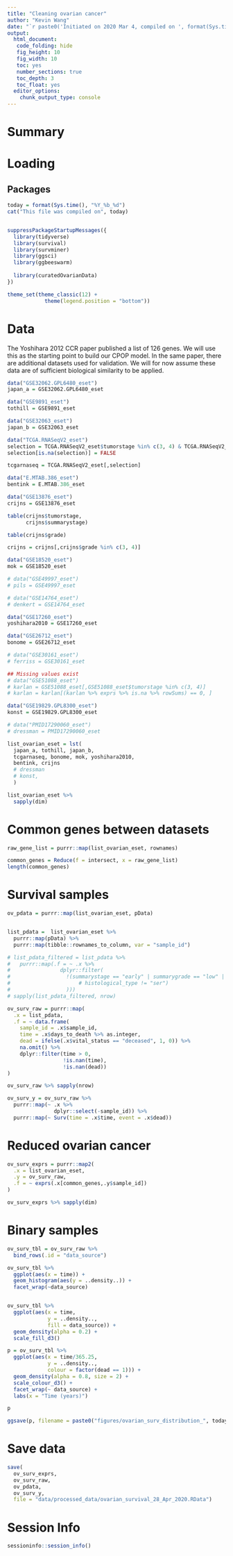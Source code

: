 ```yaml
---
title: "Cleaning ovarian cancer"
author: "Kevin Wang"
date: "`r paste0('Initiated on 2020 Mar 4, compiled on ', format(Sys.time(), '%Y %b %d'))`"
output:
  html_document:
   code_folding: hide
   fig_height: 10
   fig_width: 10
   toc: yes
   number_sections: true
   toc_depth: 3
   toc_float: yes
  editor_options: 
    chunk_output_type: console
---
```



# Summary

# Loading 

## Packages

```r
today = format(Sys.time(), "%Y_%b_%d")
cat("This file was compiled on", today)


suppressPackageStartupMessages({
  library(tidyverse)
  library(survival)
  library(survminer)
  library(ggsci)
  library(ggbeeswarm)
  
  library(curatedOvarianData)
})

theme_set(theme_classic(12) +
            theme(legend.position = "bottom"))
```



# Data

The Yoshihara 2012 CCR paper published a list of 126 genes. We will use this as the starting point to build our CPOP model. In the same paper, there are additional datasets used for validation. We will for now assume these data are of sufficient biological similarity to be applied. 

```r
data("GSE32062.GPL6480_eset")
japan_a = GSE32062.GPL6480_eset
```

```r
data("GSE9891_eset")
tothill = GSE9891_eset
```

```r
data("GSE32063_eset")
japan_b = GSE32063_eset
```

```r
data("TCGA.RNASeqV2_eset")
selection = TCGA.RNASeqV2_eset$tumorstage %in% c(3, 4) & TCGA.RNASeqV2_eset$site_of_tumor_first_recurrence == "metastasis"
selection[is.na(selection)] = FALSE

tcgarnaseq = TCGA.RNASeqV2_eset[,selection]
```


<!-- ```{r tcgaarray} -->
<!-- data("TCGA_eset") -->

<!-- table(TCGA_eset$tumorstage, -->
<!--       TCGA_eset$summarystage) -->

<!-- table(TCGA_eset$tumorstage, -->
<!--       TCGA_eset$grade) -->

<!-- table(TCGA_eset$site_of_tumor_first_recurrence, -->
<!--       TCGA_eset$tumorstage) -->

<!-- tcgaarray = TCGA_eset[,TCGA_eset$tumorstage %in% c(3, 4) & TCGA_eset$site_of_tumor_first_recurrence == "metastasis"] -->
<!-- ``` -->


```r
data("E.MTAB.386_eset")
bentink = E.MTAB.386_eset
```

```r
data("GSE13876_eset")
crijns = GSE13876_eset

table(crijns$tumorstage,
      crijns$summarystage)

table(crijns$grade)

crijns = crijns[,crijns$grade %in% c(3, 4)]
```

```r
data("GSE18520_eset")
mok = GSE18520_eset
```

```r
# data("GSE49997_eset")
# pils = GSE49997_eset
```


```r
# data("GSE14764_eset")
# denkert = GSE14764_eset
```

```r
data("GSE17260_eset")
yoshihara2010 = GSE17260_eset
```


```r
data("GSE26712_eset")
bonome = GSE26712_eset
```


```r
# data("GSE30161_eset")
# ferriss = GSE30161_eset
```

```r
## Missing values exist
# data("GSE51088_eset")
# karlan = GSE51088_eset[,GSE51088_eset$tumorstage %in% c(3, 4)]
# karlan = karlan[(karlan %>% exprs %>% is.na %>% rowSums) == 0, ]
```

```r
data("GSE19829.GPL8300_eset")
konst = GSE19829.GPL8300_eset
```

```r
# data("PMID17290060_eset")
# dressman = PMID17290060_eset
```



```r
list_ovarian_eset = lst(
  japan_a, tothill, japan_b,
  tcgarnaseq, bonome, mok, yoshihara2010,
  bentink, crijns
  # dressman
  # konst, 
  )

list_ovarian_eset %>% 
  sapply(dim)
```

# Common genes between datasets
```r
raw_gene_list = purrr::map(list_ovarian_eset, rownames)

common_genes = Reduce(f = intersect, x = raw_gene_list)
length(common_genes)
```

# Survival samples
```r
ov_pdata = purrr::map(list_ovarian_eset, pData)


list_pdata =  list_ovarian_eset %>% 
  purrr::map(pData) %>% 
  purrr::map(tibble::rownames_to_column, var = "sample_id")

# list_pdata_filtered = list_pdata %>% 
#   purrr::map(.f = ~ .x %>% 
#                dplyr::filter(
#                  !(summarystage == "early" | summarygrade == "low" | grade %in% c(1,2) 
#                      # histological_type != "ser")
#                  )))
# sapply(list_pdata_filtered, nrow)

ov_surv_raw = purrr::map(
  .x = list_pdata, 
  .f = ~ data.frame(
    sample_id = .x$sample_id,
    time = .x$days_to_death %>% as.integer,
    dead = ifelse(.x$vital_status == "deceased", 1, 0)) %>%
    na.omit() %>% 
    dplyr::filter(time > 0, 
                  !is.nan(time),
                  !is.nan(dead))
)

ov_surv_raw %>% sapply(nrow)

ov_surv_y = ov_surv_raw %>% 
  purrr::map(~ .x %>% 
               dplyr::select(-sample_id)) %>% 
  purrr::map(~ Surv(time = .x$time, event = .x$dead))
```


# Reduced ovarian cancer
```r
ov_surv_exprs = purrr::map2(
  .x = list_ovarian_eset, 
  .y = ov_surv_raw,
  .f = ~ exprs(.x[common_genes,.y$sample_id])
)

ov_surv_exprs %>% sapply(dim)
```

# Binary samples 

```r
ov_surv_tbl = ov_surv_raw %>% 
  bind_rows(.id = "data_source")

ov_surv_tbl %>% 
  ggplot(aes(x = time)) +
  geom_histogram(aes(y = ..density..)) +
  facet_wrap(~data_source)


ov_surv_tbl %>% 
  ggplot(aes(x = time,
             y = ..density..,
             fill = data_source)) +
  geom_density(alpha = 0.2) +
  scale_fill_d3()

p = ov_surv_tbl %>% 
  ggplot(aes(x = time/365.25,
             y = ..density..,
             colour = factor(dead == 1))) +
  geom_density(alpha = 0.8, size = 2) +
  scale_colour_d3() +
  facet_wrap(~ data_source) +
  labs(x = "Time (years)") 

p

ggsave(p, filename = paste0("figures/ovarian_surv_distribution_", today, ".eps"))
```


# Save data
```r
save(
  ov_surv_exprs,
  ov_surv_raw,
  ov_pdata,
  ov_surv_y,
  file = "data/processed_data/ovarian_survival_28_Apr_2020.RData")
```

# Session Info 
```r
sessioninfo::session_info()
```
